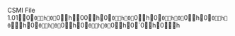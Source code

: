 CSMI File 1.01                           0      `   0                             h      0      `   0                             h             0   0                             h      0      `   0                             h      0      `   0                             h      0      `   0                             h      0      `   0                             h      0      `   0                             h      0       `                                h      0      `   0                             h      0      `   0                             h      0      `   0                             h      0      `   0                             h      0      `   0                             h              0                                h           